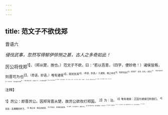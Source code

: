 ```yaml
---
---
---
```

title: 范文子不欲伐郑
---



晋语六

*侵伐武事，忽然写得郁伊悱恻之甚，古人之多奇如此！*

厉公将伐郑<sup>1】，（郑从楚，故也。）范文子不欲，曰：“若以吾意，（四字，便妙绝！）诸侯皆叛，则晋可为也<sup>2】。（奇语，妙语。）唯有诸侯<sup>3】，故扰扰焉<sup>4】。（奇语，妙语。）凡诸侯，难之本也<sup>5】。得郑忧滋长<sup>6】，焉用郑1”（奇语，妙语。）郤至曰<sup>7】：“然则王者多忧乎？”文子曰：“我王者也乎哉<sup>8】？（劈口直接“王者”，先破此二字。）夫王者成其德<sup>9】，而远人以其方贿归之<sup>10】，故无忧。（庄语王者如彼。）今我（“夫王者＂三字提，“今我”二字提，“故无忧”，“故多忧”，一样三字结。）寡德而求王者之功<sup>17】，故多忧。子见无土而欲富者，乐乎哉？”（奇语，妙语。）

<sup>注释】

<sup>1】厉公：即晋厉公。因郑背晋从楚，故厉公欲攻打郑国。
<sup>2】为：治。
<sup>3】唯有诸侯：正因为诸侯归附我们。
<sup>4】扰扰：乱糟糟的样子。
<sup>5】难之本：祸乱的根源。
<sup>6】忧滋长：忧患更加增多。
<sup>7】郤至：又叫温季子，晋国大夫。
<sup>8】我王者也乎哉：我们晋国是一个君王吗？
<sup>9】成其德：即盛其德。
<sup>10】远人：指远方诸侯。方贿：诸侯辖地的出产品。归之：进贡给有德的君王。
<sup>11】我：指晋国。
